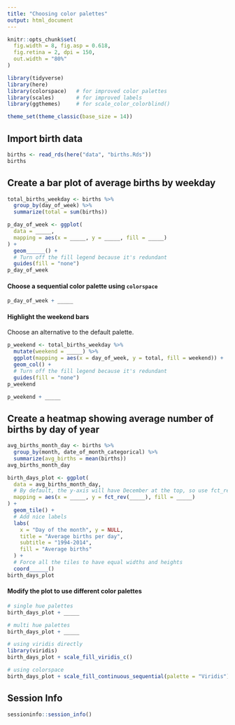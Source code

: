 ```yaml
---
title: "Choosing color palettes"
output: html_document
---
```


```r
knitr::opts_chunk$set(
  fig.width = 8, fig.asp = 0.618,
  fig.retina = 2, dpi = 150,
  out.width = "80%"
)
```

```r
library(tidyverse)
library(here)
library(colorspace)   # for improved color palettes
library(scales)       # for improved labels
library(ggthemes)     # for scale_color_colorblind()

theme_set(theme_classic(base_size = 14))
```

## Import birth data

```r
births <- read_rds(here("data", "births.Rds"))
births
```

## Create a bar plot of average births by weekday

```r
total_births_weekday <- births %>%
  group_by(day_of_week) %>%
  summarize(total = sum(births))

p_day_of_week <- ggplot(
  data = _____,
  mapping = aes(x = _____, y = _____, fill = _____)
) +
  geom______() +
  # Turn off the fill legend because it's redundant
  guides(fill = "none")
p_day_of_week
```

#### Choose a sequential color palette using `colorspace`

```r
p_day_of_week + _____
```

#### Highlight the weekend bars

Choose an alternative to the default palette.

```r
p_weekend <- total_births_weekday %>%
  mutate(weekend = _____) %>%
  ggplot(mapping = aes(x = day_of_week, y = total, fill = weekend)) +
  geom_col() +
  # Turn off the fill legend because it's redundant
  guides(fill = "none")
p_weekend

p_weekend + _____
```

## Create a heatmap showing average number of births by day of year

```r
avg_births_month_day <- births %>%
  group_by(month, date_of_month_categorical) %>%
  summarize(avg_births = mean(births))
avg_births_month_day

birth_days_plot <- ggplot(
  data = avg_births_month_day,
  # By default, the y-axis will have December at the top, so use fct_rev() to reverse it
  mapping = aes(x = _____, y = fct_rev(_____), fill = _____)
) +
  geom_tile() +
  # Add nice labels
  labs(
    x = "Day of the month", y = NULL,
    title = "Average births per day",
    subtitle = "1994-2014",
    fill = "Average births"
  ) +
  # Force all the tiles to have equal widths and heights
  coord______()
birth_days_plot
```

#### Modify the plot to use different color palettes

```r
# single hue palettes
birth_days_plot + _____

# multi hue palettes
birth_days_plot + _____
```

```r
# using viridis directly
library(viridis)
birth_days_plot + scale_fill_viridis_c()

# using colorspace
birth_days_plot + scale_fill_continuous_sequential(palette = "Viridis")
```

## Session Info

```r
sessioninfo::session_info()
```
